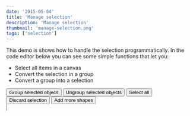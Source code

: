```yaml
---
date: '2015-05-04'
title: 'Manage selection'
description: 'Manage selection'
thumbnail: 'manage-selection.png'
tags: ['selection']
---
```



This demo is shows how to handle the selection programmatically.
In the code editor below you can see some simple functions that let you:

- Select all items in a canvas
- Convert the selection in a group
- Convert a group into a selection

<div className="controls">
  <button id="group" >Group selected objecs</button>
  <button id="ungroup" >Ungroup selected objects</button>
  <button id="multiselect" >Select all</button>
  <button id="discard" >Discard selection</button>
  <button id="addmore" >Add more shapes</button>
</div>

<CodeEditor code={code} canvasId="canvas" client:idle>
  <canvas id="canvas" width="450" height="450" style="border:1px solid #aaa"></canvas>
</CodeEditor>